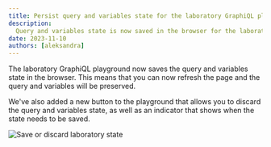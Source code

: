 ```yaml
---
title: Persist query and variables state for the laboratory GraphiQL playground
description:
  Query and variables state is now saved in the browser for the laboratory GraphiQL playground.
date: 2023-11-10
authors: [aleksandra]
---
```


The laboratory GraphiQL playground now saves the query and variables state in the browser. This
means that you can now refresh the page and the query and variables will be preserved.

We've also added a new button to the playground that allows you to discard the query and variables
state, as well as an indicator that shows when the state needs to be saved.

![Save or discard laboratory state](/changelog/2023-11-27-laboratory-persist-state/screenshot.png)
